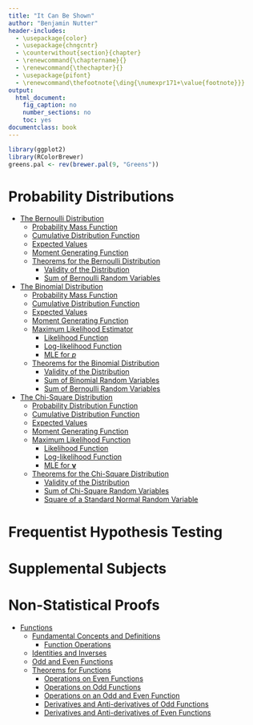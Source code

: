 ```yaml
---
title: "It Can Be Shown"
author: "Benjamin Nutter"
header-includes:
  - \usepackage{color}
  - \usepackage{chngcntr}
  - \counterwithout{section}{chapter}
  - \renewcommand{\chaptername}{}
  - \renewcommand{\thechapter}{}
  - \usepackage{pifont}
  - \renewcommand\thefootnote{\ding{\numexpr171+\value{footnote}}}
output:
  html_document:
    fig_caption: no
    number_sections: no
    toc: yes
documentclass: book
---
```

```r
library(ggplot2)
library(RColorBrewer)
greens.pal <- rev(brewer.pal(9, "Greens"))
```

# Probability Distributions
* [The Bernoulli Distribution](html_files/Bernoulli.html)
    * [Probability Mass Function](html_files/Bernoulli.html#probability-mass-function)
    * [Cumulative Distribution Function](html_files/Bernoulli.html#cumulative-distribution-function)
    * [Expected Values](html_files/Bernoulli.html#expected-values)
    * [Moment Generating Function](html_files/Bernoulli.html#moment-generating-function)
    * [Theorems for the Bernoulli Distribution](html_files/Bernoulli.html#theorems-for-the-bernoulli-distribution)
        * [Validity of the Distribution](html_files/Bernoulli.html#validity-of-the-distribution)
        * [Sum of Bernoulli Random Variables](html_files/Bernoulli.html#sum-of-bernoulli-random-variables)


* [The Binomial Distribution](html_files/BinomialDistribution.html)
    * [Probability Mass Function](html_files/BinomialDistribution.html#probability-mass-function)
    * [Cumulative Distribution Function](html_files/BinomialDistribution.html#cumulative-distribution-function)
    * [Expected Values](html_files/BinomialDistribution.html#expected-values)
    * [Moment Generating Function](html_files/BinomialDistribution.html#moment-generating-function)
    * [Maximum Likelihood Estimator](html_files/BinomialDistribution.html#maximum-likelihood-estimator)
        * [Likelihood Function](html_files/BinomialDistribution.html#likelihood-function)
        * [Log-likelihood Function](html_files/BinomialDistribution.html#log-likelihood-function)
        * [MLE for $p$](html_files/BinomialDistribution.html#mle-for-p)
    * [Theorems for the Binomial Distribution](html_files/BinomialDistribution.html#theorems-for-the-binomial-distribution)
        * [Validity of the Distribution](html_files/BinomialDistribution.html#validity-of-the-distribution)
        * [Sum of Binomial Random Variables](html_files/BinomialDistribution.html#sum-of-binomial-random-variables)
        * [Sum of Bernoulli Random Variables](html_files/BinomialDistribution.html#sum-of-bernoulli-random-variables)


* [The Chi-Square Distribution](html_files/ChiSquareDistribution.html)
    * [Probability Distribution Function](html_files/ChiSquareDistribution.html#probability-distribution-function)
    * [Cumulative Distribution Function](html_files/ChiSquareDistribution.html#cumulative-distribution-function)
    * [Expected Values](html_files/ChiSquareDistribution.html#expected-values)
    * [Moment Generating Function](html_files/ChiSquareDistribution.html#moment-generating-function)
    * [Maximum Likelihood Function](html_files/ChiSquareDistribution.html#maximum-likelihood-function)
        * [Likelihood Function](html_files/ChiSquareDistribution.html#likelihood-function)
        * [Log-likelihood Function](html_files/ChiSquareDistribution.html#log-likelihood-function)
        * [MLE for $\mathbf{\nu}$](html_files/ChiSquareDistribution.html#mle-for-mathbfnu)
    * [Theorems for the Chi-Square Distribution](html_files/ChiSquareDistribution.html#theorems-for-the-chi-square-distribution)
        * [Validity of the Distribution](html_files/ChiSquareDistribution.html#validity-of-the-distribution)
        * [Sum of Chi-Square Random Variables](html_files/ChiSquareDistribution.html#sum-of-chi-square-random-variables)
        * [Square of a Standard Normal Random Variable](html_files/ChiSquareDistribution.html#square-of-a-standard-normal-random-variable)


\chapter{ The Exponential Distribution}
\chapter{ The Gamma Distribution}
\chapter{ The Geometric Distribution}
\chapter{ The Hypergeometric Distribution}
\chapter{ The Multinomial Distribution}
\chapter{ The Normal Distribution}
\chapter{ The Poisson Distribution}
\chapter{ The Skew-Normal Distribution}
\chapter{ The Uniform Distribution}
\chapter{ The Weibull Distribution}

# Frequentist Hypothesis Testing

\chapter{ Mantel-Haenszel Test}

# Supplemental Subjects

\chapter{ Chebychev's Theorem}
\chapter{ Combinations}
\chapter{ The Correlation Coefficient}
\chapter{ Covariance}
\chapter{ Experimental Designs}
\chapter{ Moments and Moment Generating Functions}
\chapter{ Summation}
\chapter{ The Method of Transformations}
\chapter{ Variance Paramter}

# Non-Statistical Proofs

\chapter{ The Binomial Theorem}
* [Functions](html_files/Functions.html)
    * [Fundamental Concepts and Definitions](html_files/Functions.html#fundamental-concepts-and-definitions)
        * [Function Operations](html_files/Functions.html#function-operations)
    * [Identities and Inverses](html_files/Functions.html#identities-and-inverses)
    * [Odd and Even Functions](html_files/Functions.html#odd-and-even-functions)
    * [Theorems for Functions](html_files/Functions.html#theorems-for-functions)
        * [Operations on Even Functions](html_files/Functions.html#operations-on-even-functions)
        * [Operations on Odd Functions](html_files/Functions.html#operations-on-odd-functions)
        * [Operations on an Odd and Even Function](html_files/Functions.html#operations-on-an-odd-and-even-function)
        * [Derivatives and Anti-derivatives of Odd Functions](html_files/Functions.html#derivatives-and-anti-derivatives-of-odd-functions)
        * [Derivatives and Anti-derivatives of Even Functions](html_files/Functions.html#derivatives-and-anti-derivatives-of-even-functions)

\chapter{ The Geometric Series}
\chapter{ Integraion: Techniques and Theorems}
\chapter{ Logarithmic and Exponential Functions}
\chapter{ The Real Number System}


